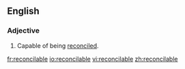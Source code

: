==English==

===Adjective===
{{en-adj}}

#Capable of being [[reconcile]]d.

[[fr:reconcilable]]
[[io:reconcilable]]
[[vi:reconcilable]]
[[zh:reconcilable]]